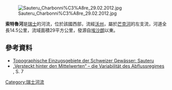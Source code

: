 {{Coord|46|43|50|N|6|42|16|E|display=title}}
[[Image:Sauteru_Charbonni%C3%A8re_29.02.2012.jpg|right]]

'''索特魯河'''是[[瑞士|瑞士]]的河流，位於該國西部，流經[[沃州|沃州]]，屬於[[芒克河|芒克河]]的左支流，河道全長14.5公里，流域面積29平方公里，發源自[[埃沙朗|埃沙朗]]以東。

==參考資料==
* [https://api3.geo.admin.ch/rest/services/ech/MapServer/ch.bafu.wasser-teileinzugsgebiete_2/43097/extendedHtmlPopup?lang=de Topographische Einzugsgebiete der Schweizer Gewässer: Sauteru] {{Wayback|url=https://api3.geo.admin.ch/rest/services/ech/MapServer/ch.bafu.wasser-teileinzugsgebiete_2/43097/extendedHtmlPopup?lang=de |date=20181019041205 }}
* [http://www.hywa-online.de/download/gesamtes-hywa-heft-3-2006/?wpdmdl=2232 „Versteckt hinter den Mittelwerten“ – die Variabilität des Abflussregimes] {{Wayback|url=http://www.hywa-online.de/download/gesamtes-hywa-heft-3-2006/?wpdmdl=2232 |date=20201029053545 }}, S. 7

{{Switzerland-geo-stub}}
[[Category:瑞士河流|Category:瑞士河流]]